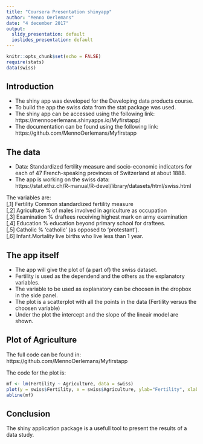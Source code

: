 ---
title: "Coursera Presentation shinyapp"
author: "Menno Oerlemans"
date: "4 december 2017"
output:
  slidy_presentation: default
  ioslides_presentation: default
---

```{r setup, include=FALSE}
knitr::opts_chunk$set(echo = FALSE)
require(stats)
data(swiss)

```

## Introduction
- The shiny app was developed for the Developing data products course.  
- To build the app the swiss data from the stat package was used.  
- The shiny app can be accessed using the following link:  
https://mennooerlemans.shinyapps.io/Myfirstapp/  
- The documentation can be found using the following link:  
https://github.com/MennoOerlemans/Myfirstapp



## The data

- Data: Standardized fertility measure and socio-economic indicators for each of 47 French-speaking provinces of Switzerland at about 1888.
- The app is working on the swiss data:  
https://stat.ethz.ch/R-manual/R-devel/library/datasets/html/swiss.html

The variables are:  
[,1]	Fertility	        Common standardized fertility measure  
[,2]	Agriculture	        % of males involved in agriculture as occupation  
[,3]	Examination	        % draftees receiving highest mark on army examination  
[,4]	Education	        % education beyond primary school for draftees.  
[,5]	Catholic	        % 'catholic' (as opposed to 'protestant').  
[,6]	Infant.Mortality	live births who live less than 1 year.  

## The app itself
- The app will give the plot of (a part of) the swiss dataset.  
- Fertility is used as the dependend  and the others as the explanatory variables.  
- The variable to be used as explanatory can be choosen in the dropbox in the side panel.  
- The plot is a scatterplot with all the points in the data (Fertility versus the choosen variable)  
- Under the plot the intercept and the slope of the lineair model are shown.  

## Plot of Agriculture

The full code can be found in: https://github.com/MennoOerlemans/Myfirstapp

The code for the plot is:

```{r echo=TRUE}
mf <- lm(Fertility ~ Agriculture, data = swiss)
plot(y = swiss$Fertility, x = swiss$Agriculture, ylab="Fertility", xlab="Agriculture", col="red")
abline(mf)
```

## Conclusion

The shiny application package is a usefull tool to present the results of a data study.

